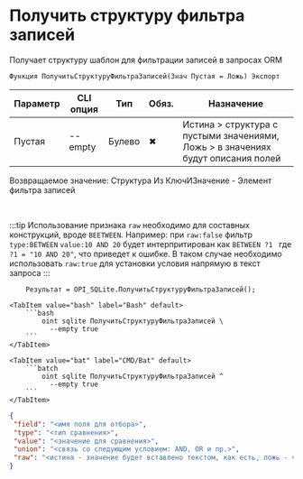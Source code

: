 ﻿---
sidebar_position: 9
description: Получить структуру фильтра записей и другие функции для работы с SQLite в Открытом пакете интеграций - бесплатной open-source библиотеке интеграций для 1С:Предприятие 8, OneScript и CLI
keywords: [1C, 1С, 1С:Предприятие, 1С:Предприятие 8.3, API, Интеграция, Сервисы, Обмен, OneScript, CLI, SQLite]
---


# Получить структуру фильтра записей
 Получает структуру шаблон для фильтрации записей в запросах ORM



`Функция ПолучитьСтруктуруФильтраЗаписей(Знач Пустая = Ложь) Экспорт`

  | Параметр | CLI опция | Тип | Обяз. | Назначение |
  |-|-|-|-|-|
  | Пустая | --empty | Булево | &#x2716; | Истина > структура с пустыми значениями, Ложь > в значениях будут описания полей |

  
  Возвращаемое значение:   Структура Из КлючИЗначение - Элемент фильтра записей

<br/>

:::tip
Использование признака `raw` необходимо для составных конструкций, вроде `BEETWEEN`. Например: при `raw:false` фильтр `type:BETWEEN` `value:10 AND 20` будет интерпритирован как `BETWEEN ?1 ` где `?1 = "10 AND 20"`, что приведет к ошибке. В таком случае необходимо использовать `raw:true` для установки условия напрямую в текст запроса
:::
<br/>



```bsl title="Пример использования для 1С:Предприятие/OneScript"
    Результат = OPI_SQLite.ПолучитьСтруктуруФильтраЗаписей();
```
    

 <Tabs>
  
    <TabItem value="bash" label="Bash" default>
        ```bash
            oint sqlite ПолучитьСтруктуруФильтраЗаписей \
              --empty true
        ```
    </TabItem>
  
    <TabItem value="bat" label="CMD/Bat" default>
        ```batch
            oint sqlite ПолучитьСтруктуруФильтраЗаписей ^
              --empty true
        ```
    </TabItem>
</Tabs>


```json title="Результат"
{
 "field": "<имя поля для отбора>",
 "type": "<тип сравнения>",
 "value": "<значение для сравнения>",
 "union": "<связь со следующим условием: AND, OR и пр.>",
 "raw": "<истина - значение будет вставлено текстом, как есть, ложь - через параметр>"
}
```
